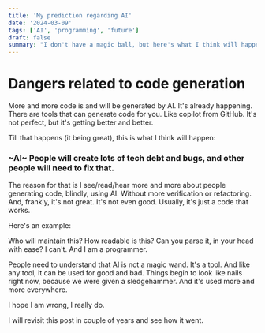 ```yaml
---
title: 'My prediction regarding AI'
date: '2024-03-09'
tags: ['AI', 'programming', 'future']
draft: false
summary: "I don't have a magic ball, but here's what I think will happen."
---
```


# Dangers related to code generation

More and more code is and will be generated by AI. It's already happening. There are tools that can generate code for you.
Like copilot from GitHub. It's not perfect, but it's getting better and better.

Till that happens (it being great), this is what I think will happen:

### ~AI~ People will create lots of tech debt and bugs, and other people will need to fix that.

The reason for that is I see/read/hear more and more about people generating code, blindly, using AI.
Without more verification or refactoring. And, frankly, it's not great. It's not even good. Usually, it's just a code that works.

Here's an example:

<div data-theme="dark">
    <Tweet id="1765089261374914957" />
</div>

Who will maintain this? How readable is this? Can you parse it, in your
head with ease? I can't. And I am a programmer.

People need to understand that AI is not a magic wand. It's a tool. And like any tool, it can be used for good and bad.
Things begin to look like nails right now, because we were given a sledgehammer. And it's used more and more everywhere.

I hope I am wrong, I really do.

I will revisit this post in couple of years and see how it went.